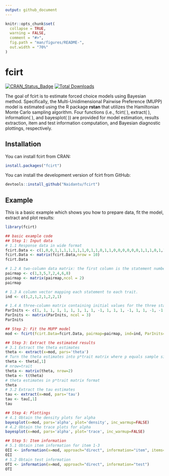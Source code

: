 ```yaml
---
output: github_document
---
```


<!-- README.md is generated from README.Rmd. Please edit that file -->

```r
knitr::opts_chunk$set(
  collapse = TRUE,
  warning = FALSE,
  comment = "#>",
  fig.path = "man/figures/README-",
  out.width = "70%"
)
```

# fcirt

<!-- badges: start -->
[![CRAN_Status_Badge](https://www.r-pkg.org/badges/version/fcirt)](https://cran.r-project.org/package=fcirt)
[![Total Downloads](https://cranlogs.r-pkg.org/badges/grand-total/fcirt)](https://cranlogs.r-pkg.org/badges/grand-total/fcirt "Total downloads")
<!-- badges: end -->

The goal of fcirt is to estimate forced choice models using Bayesian method. Specifically, the Multi-Unidimensional Pairwise Preference (MUPP) model is estimated using the R package **rstan** that utilizes the Hamiltonian Monte Carlo sampling algorithm. Four functions (i.e., fcirt( ), extract( ), information( ), and bayesplot( )) are provided for model estimation, results extraction, item and test information computation, and Bayesian diagnostic plottings, respectively.

## Installation

You can install fcirt from CRAN:

``` r
install.packages("fcirt")
```

You can install the development version of fcirt from GitHub:

``` r
devtools::install_github("Naidantu/fcirt")
```

## Example

This is a basic example which shows you how to prepare data, fit the model, extract and plot results:

```r
library(fcirt)

## basic example code
## Step 1: Input data
# 1.1 Response data in wide format
fcirt.Data <- c(1,0,0,1,1,1,1,1,1,1,0,1,1,0,1,1,0,0,0,0,0,0,1,1,1,0,1,1,1,1,0,1,1,1,0,1,1,0,1,1)
fcirt.Data <- matrix(fcirt.Data,nrow = 10)
fcirt.Data

# 1.2 A two-column data matrix: the first column is the statement number for statement s; the second column is the statement number for statement t.
pairmap <- c(1,3,5,7,2,4,6,8)
pairmap <- matrix(pairmap,ncol = 2)
pairmap

# 1.3 A column vector mapping each statement to each trait.
ind <- c(1,2,1,2,1,2,2,1)

# 1.4 A three-column matrix containing initial values for the three statement parameters (alpha, delta, tau) respectively. If using the direct MUPP estimation approach, 1 and -1 for alphas and taus are recommended and -1 or 1 for deltas are recommended depending on the signs of the statements. If using the two-step estimation approach, pre-estimated statement parameters are used as the initial values. The R package **bmggum** (Tu et al., 2021) can be used to estimate statement parameters for the two-step approach. 
ParInits <- c(1, 1, 1, 1, 1, 1, 1, 1, 1, -1, 1, 1, 1, -1, 1, 1, -1, -1, -1, -1, -1, -1, -1, -1)
ParInits <- matrix(ParInits, ncol = 3)
ParInits

## Step 2: Fit the MUPP model
mod <- fcirt(fcirt.Data=fcirt.Data, pairmap=pairmap, ind=ind, ParInits=ParInits, iter=1000)

## Step 3: Extract the estimated results 
# 3.1 Extract the theta estimates 
theta <- extract(x=mod, pars='theta')
# Turn the theta estimates into p*trait matrix where p equals sample size and trait equals the number of latent traits
theta <- theta[,1]
# nrow=trait
theta <- matrix(theta, nrow=2)  
theta <- t(theta)
# theta estimates in p*trait matrix format
theta
# 3.2 Extract the tau estimates
tau <- extract(x=mod, pars='tau')
tau <- tau[,1]
tau

## Step 4: Plottings
# 4.1 Obtain the density plots for alpha
bayesplot(x=mod, pars='alpha', plot='density', inc_warmup=FALSE)
# 4.2 Obtain the trace plots for alpha
bayesplot(x=mod, pars='alpha', plot='trace', inc_warmup=FALSE)

## Step 5: Item information 
# 5.1 Obtain item information for item 1-3
OII <- information(x=mod, approach="direct", information="item", items=1:3)
OII
# 5.2 Obtain test information 
OTI <- information(x=mod, approach="direct", information="test")
OTI
```
